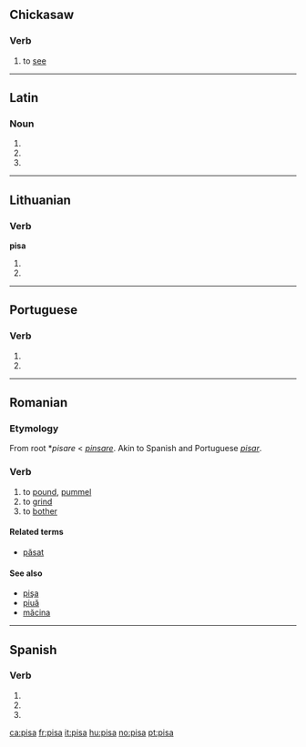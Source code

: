 {{also|Pisa|pişa}}
==Chickasaw==

===Verb===
{{infl|cic|verb}}

# to [[see]]

----

==Latin==

===Noun===
{{la-noun-form|pīsa}}

# {{inflection of|pisum|pīsum|nom|p|lang=la}}
# {{inflection of|pisum|pīsum|acc|p|lang=la}}
# {{inflection of|pisum|pīsum|voc|p|lang=la}}

----

==Lithuanian==

===Verb===
'''pisa'''

# {{lt-form-verb|3s|pres|pisti}}
# {{lt-form-verb|3p|pres|pisti}}

----

==Portuguese==

===Verb===
{{pt-verb form}}

# {{pt-verb form of|[[pisar]]|ar|indicative|present|singular|third}}
# {{pt-verb form of|[[pisar]]|ar|imperative|affirmative|singular|second}}

----

==Romanian==

===Etymology===
From {{etyl|VL.|ro}} root *''pisare'' < ''[[pinsare]]''. Akin to Spanish and Portuguese ''[[pisar]]''.

===Verb===
{{ro-verb|conj=1|pisă|pisat}}

# to [[pound]], [[pummel]]
# to [[grind]]
# to [[bother]]

====Related terms====
* [[păsat]]

====See also====
* [[pişa]]
* [[piuă]]
* [[măcina]]
----

==Spanish==

===Verb===
{{es-verb-form|pisar}}

# {{es-verb form of|ending=ar|mood=imperative|sense=affirmative|pers=2|formal=no|number=singular|[[pisar]]}}
# {{es-verb form of|ending=ar|mood=indicative|tense=present|pers=2|formal=yes|number=singular|[[pisar]]}}
# {{es-verb form of|ending=ar|mood=indicative|tense=present|pers=3|number=singular|[[pisar]]}}

[[ca:pisa]]
[[fr:pisa]]
[[it:pisa]]
[[hu:pisa]]
[[no:pisa]]
[[pt:pisa]]